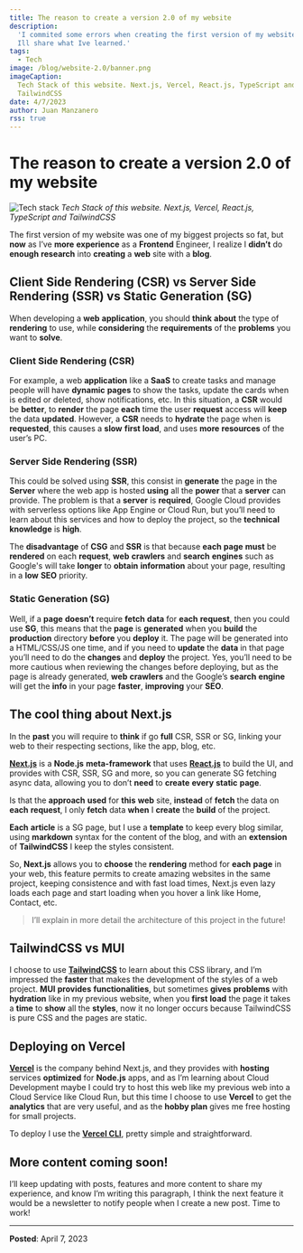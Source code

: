 ```yaml
---
title: The reason to create a version 2.0 of my website
description:
  'I commited some errors when creating the first version of my website, here
  Ill share what Ive learned.'
tags:
  - Tech
image: /blog/website-2.0/banner.png
imageCaption:
  Tech Stack of this website. Next.js, Vercel, React.js, TypeScript and
  TailwindCSS
date: 4/7/2023
author: Juan Manzanero
rss: true
---
```


# The reason to create a version 2.0 of my website

![Tech stack](/blog/website-2.0/banner.png) _Tech Stack of this website.
Next.js, Vercel, React.js, TypeScript and TailwindCSS_

The first version of my website was one of my biggest projects so fat, but
**now** as I’ve **more** **experience** as a **Frontend** Engineer, I realize I
**didn’t** do **enough** **research** into **creating** a **web** site with a
**blog**.

## Client Side Rendering (CSR) vs Server Side Rendering (SSR) vs Static Generation (SG)

When developing a **web** **application**, you should **think** **about** the
type of **rendering** to use, while **considering** the **requirements** of the
**problems** you want to **solve**.

### Client Side Rendering (CSR)

For example, a web **application** like a **SaaS** to create tasks and manage
people will have **dynamic** **pages** to show the tasks, update the cards when
is edited or deleted, show notifications, etc. In this situation, a **CSR**
would be **better**, to **render** the page **each** time the user **request**
access will **keep** the data **updated**. However, a **CSR** needs to
**hydrate** the page when is **requested**, this causes a **slow** **first**
**load**, and uses **more** **resources** of the user’s PC.

### Server Side Rendering (SSR)

This could be solved using **SSR**, this consist in **generate** the page in the
**Server** where the web app is hosted **using** all the **power** that a
**server** can provide. The problem is that a **server** is **required**, Google
Cloud provides with serverless options like App Engine or Cloud Run, but you’ll
need to learn about this services and how to deploy the project, so the
**technical** **knowledge** is **high**.

The **disadvantage** of **CSG** and **SSR** is that because **each** **page**
**must** be **rendered** on each **request**, **web** **crawlers** and
**search** **engines** such as Google's will take **longer** to **obtain**
**information** about your page, resulting in a **low** **SEO** priority.

### Static Generation (SG)

Well, if a **page** **doesn’t** require **fetch** **data** for **each**
**request**, then you could use **SG**, this means that the **page** is
**generated** when you **build** the **production** directory **before** you
**deploy** it. The page will be generated into a HTML/CSS/JS one time, and if
you need to **update** the **data** in that page you’ll need to do the
**changes** and **deploy** the project. Yes, you’ll need to be more cautious
when reviewing the changes before deploying, but as the page is already
generated, **web** **crawlers** and the Google’s **search** **engine** will get
the **info** in your page **faster**, **improving** your **SEO**.

## The cool thing about Next.js

In the **past** you will require to **think** if go **full** CSR, SSR or SG,
linking your web to their respecting sections, like the app, blog, etc.

**[Next.js](https://nextjs.org/)** is a **Node.js** **meta-framework** that uses
**[React.js](https://react.dev/)** to build the UI, and provides with CSR, SSR,
SG and more, so you can generate SG fetching async data, allowing you to don’t
**need** to **create** **every** **static** **page**.

Is that the **approach** **used** for **this** **web** site, **instead** of
**fetch** the data on **each** **request**, I only **fetch** data **when** I
**create** the **build** of the project.

**Each** **article** is a SG page, but I use a **template** to keep every blog
similar, using **markdown** syntax for the content of the blog, and with an
**extension** of **TailwindCSS** I keep the styles consistent.

So, **Next.js** allows you to **choose** the **rendering** method for **each**
**page** in your web, this feature permits to create amazing websites in the
same project, keeping consistence and with fast load times, Next.js even lazy
loads each page and start loading when you hover a link like Home, Contact, etc.

> I’ll explain in more detail the architecture of this project in the future!

## TailwindCSS vs MUI

I choose to use **[TailwindCSS](https://tailwindcss.com/)** to learn about this
CSS library, and I’m impressed the **faster** that makes the development of the
styles of a web project. **MUI** **provides** **functionalities**, but sometimes
**gives** **problems** with **hydration** like in my previous website, when you
**first** **load** the page it takes a **time** to **show** all the **styles**,
now it no longer occurs because TailwindCSS is pure CSS and the pages are
static.

## Deploying on Vercel

**[Vercel](https://vercel.com)** is the company behind Next.js, and they
provides with **hosting** services **optimized** for **Node.js** apps, and as
I’m learning about Cloud Development maybe I could try to host this web like my
previous web into a Cloud Service like Cloud Run, but this time I choose to use
**Vercel** to get the **analytics** that are very useful, and as the **hobby
plan** gives me free hosting for small projects.

To deploy I use the **[Vercel CLI](https://vercel.com/docs/cli)**, pretty simple
and straightforward.

## More content coming soon!

I’ll keep updating with posts, features and more content to share my experience,
and know I’m writing this paragraph, I think the next feature it would be a
newsletter to notify people when I create a new post. Time to work!

---

**Posted**: April 7, 2023
